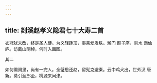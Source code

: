 ```yaml
---
---
---
```

title: 剡溪赵孝义隐君七十大寿二首
---







衣冠犹未改，终是圣人徒。为义轻踵顶，事亲爱发肤。澥门 颜子座，剡水 谪仙庐。访戴山阴棹，何时入画图。





其二


如何阛阓里，尚有一完人。全璧思还赵，留髡克避秦。云中鸡犬出，世外汉 唐新。莫引渔郎至，桃源来问津。